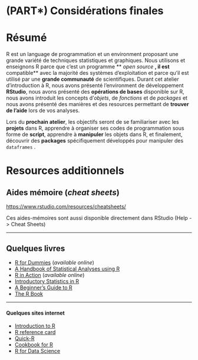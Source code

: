 # (PART\*) Considérations finales {-}

# Résumé

R est un language de programmation et un environment proposant une grande variété de techniques statistiques et graphiques. Nous utilisons et enseignons R parce que c'est un programme ** *open source* **, il est **compatible** avec la majorité des systèmes d'exploitation et parce qu'il est utilisé par une **grande communauté** de scientifiques. Durant cet atelier d'introduction à R, nous avons présenté l'environment de développement **RStudio**, nous avons présenté des **opérations de bases** disponible sur R, nous avons introduit les concepts d'*objets*, de *fonctions* et de *packages* et nous avons présenté des manières et des resources permettant de **trouver de l'aide** lors de vos analyses.


Lors du **prochain atelier**, les objectifs seront de se familiariser avec les **projets** dans R, apprendre à organiser ses codes de programmation sous forme de **script**, apprendre à **manipuler** les objets dans R, et finalement, découvrir des **packages** spécifiquement développés pour manipuler des `dataframes` .

# Resources additionnels

## Aides mémoire (*cheat sheets*)

<https://www.rstudio.com/resources/cheatsheets/>

Ces aides-mémoires sont aussi disponible directement dans RStudio (Help
-\> Cheat Sheets)

------------------------------------------------------------------------

## Quelques livres

-   [R for Dummies](http://sgpwe.izt.uam.mx/files/users/uami/gma/R_for_dummies.pdf) (*available online*)
-   [A Handbook of Statistical Analyses using R](https://www.routledge.com/A-Handbook-of-Statistical-Analyses-using-R/Hothorn-Everitt/p/book/9781482204582)
-   [R in Action](https://www.manning.com/books/r-in-action) (*available online*)
-   [Introductory Statistics in R](https://www.springer.com/gp/book/9780387790534)
-   [A Beginner's Guide to R](https://link-springer-com.proxy3.library.mcgill.ca/book/10.1007/978-0-387-93837-0)
-   [The R Book](https://www.wiley.com/en-us/The+R+Book%2C+2nd+Edition-p-9780470973929)

------------------------------------------------------------------------

#### Quelques sites internet

- [Introduction to R](https://cran.r-project.org/doc/manuals/r-release/R-intro.html)
- [R reference card](https://cran.r-project.org/doc/contrib/Baggott-refcard-v2.pdf)
- [Quick-R](https://www.statmethods.net)
- [Cookbook for R](http://cookbook-r.com)
- [R for Data Science](http://r4ds.had.co.nz/index.html)